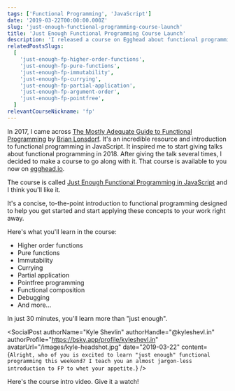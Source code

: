 ```yaml
---
tags: ['Functional Programming', 'JavaScript']
date: '2019-03-22T00:00:00.000Z'
slug: 'just-enough-functional-programming-course-launch'
title: 'Just Enough Functional Programming Course Launch'
description: 'I released a course on Egghead about functional programming. Check it out.'
relatedPostsSlugs:
  [
    'just-enough-fp-higher-order-functions',
    'just-enough-fp-pure-functions',
    'just-enough-fp-immutability',
    'just-enough-fp-currying',
    'just-enough-fp-partial-application',
    'just-enough-fp-argument-order',
    'just-enough-fp-pointfree',
  ]
relevantCourseNickname: 'fp'
---
```



In 2017, I came across [The Mostly Adequate Guide to Functional Programming](https://github.com/MostlyAdequate/mostly-adequate-guide) by [Brian Lonsdorf](https://twitter.com/drboolean). It's an incredible resource and introduction to functional programming in JavaScript. It inspired me to start giving talks about functional programming in 2018. After giving the talk several times, I decided to make a course to go along with it. That course is available to you now on [egghead.io](https://egghead.io/course/just-enough-functional-programming-in-javascript/?af=8u8eik).

The course is called [Just Enough Functional Programming in JavaScript](https://egghead.io/course/just-enough-functional-programming-in-javascript/?af=8u8eik) and I think you'll like it.

It's a concise, to-the-point introduction to functional programming designed to help you get started and start applying these concepts to your work right away.

Here's what you'll learn in the course:

- Higher order functions
- Pure functions
- Immutability
- Currying
- Partial application
- Pointfree programming
- Functional composition
- Debugging
- And more...

In just 30 minutes, you'll learn more than "just enough".

<SocialPost
  authorName="Kyle Shevlin"
  authorHandle="@kyleshevl.in"
  authorProfile="https://bsky.app/profile/kyleshevl.in"
  avatarUrl="/images/kyle-headshot.jpg"
  date="2019-03-22"
  content={`
Alright, who of you is excited to learn "just enough" functional programming this weekend? I teach you an almost jargon-less introduction to FP to whet your appetite.
`}
/>

Here's the course intro video. Give it a watch!

<EggheadEmbed
  src="https://egghead.io/lessons/javascript-course-introduction-to-just-enough-functional-programming-in-javascript/embed"
  title="Course Launch"
/>
